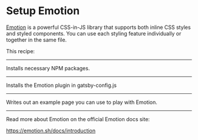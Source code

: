 # Setup Emotion

[Emotion](https://emotion.sh/) is a powerful CSS-in-JS library that supports
both inline CSS styles and styled components. You can use each styling feature
individually or together in the same file.

This recipe:

---

Installs necessary NPM packages.

<NPMPackage name="gatsby-plugin-emotion" />
<NPMPackage name="@emotion/core" />
<NPMPackage name="@emotion/styled" />

---

Installs the Emotion plugin in gatsby-config.js

<GatsbyPlugin name="gatsby-plugin-emotion" />

---

Writes out an example page you can use to play
with Emotion.

<File
  path="src/pages/emotion-example.js"
  content="https://gist.githubusercontent.com/KyleAMathews/323bacd551df46e8e7b6146cbf827d0b/raw/5c60f168f30c505cff1ff2433e69dabe27ae9738/sample-emotion.js"
/>

---

Read more about Emotion on the official Emotion docs site:

https://emotion.sh/docs/introduction

